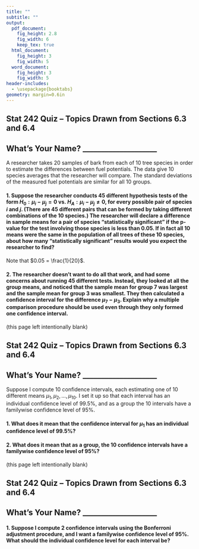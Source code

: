 ```yaml
---
title: ""
subtitle: ""
output:
  pdf_document:
    fig_height: 2.8
    fig_width: 6
    keep_tex: true
  html_document:
    fig_height: 3
    fig_width: 5
  word_document:
    fig_height: 3
    fig_width: 5
header-includes:
  - \usepackage{booktabs}
geometry: margin=0.6in
---
```


## Stat 242 Quiz -- Topics Drawn from Sections 6.3 and 6.4

## What's Your Name? ____________________

A researcher takes 20 samples of bark from each of 10 tree species in order to estimate the differences between fuel potentials.  The data give 10 species averages that the researcher will compare.  The standard deviations of the measured fuel potentials are similar for all 10 groups.

#### 1. Suppose the researcher conducts 45 different hypothesis tests of the form $H_0: \mu_i - \mu_j = 0$ vs. $H_A: \mu_i - \mu_j \neq 0$, for every possible pair of species $i$ and $j$.  (There are 45 different pairs that can be formed by taking different combinations of the 10 species.)  The researcher will declare a difference in sample means for a pair of species "statistically significant" if the p-value for the test involving those species is less than 0.05.  If in fact all 10 means were the same in the population of all trees of these 10 species, about how many "statistically significant" results would you expect the researcher to find?

Note that $0.05 = \frac{1}{20}$.

\vspace{5cm}

#### 2. The researcher doesn't want to do all that work, and had some concerns about running 45 different tests.  Instead, they looked at all the group means, and noticed that the sample mean for group 7 was largest and the sample mean for group 3 was smallest.  They then calculated a confidence interval for the difference $\mu_7 - \mu_3$.  Explain why a multiple comparison procedure should be used even through they only formed one confidence interval.

\newpage

(this page left intentionally blank)

\newpage

## Stat 242 Quiz -- Topics Drawn from Sections 6.3 and 6.4

## What's Your Name? ____________________

Suppose I compute 10 confidence intervals, each estimating one of 10 different means $\mu_1, \mu_2, \ldots, \mu_{10}$.  I set it up so that each interval has an individual confidence level of 99.5%, and as a group the 10 intervals have a familywise confidence level of 95%.

#### 1. What does it mean that the confidence interval for $\mu_1$ has an individual confidence level of 99.5%?

\vspace{5cm}

#### 2. What does it mean that as a group, the 10 confidence intervals have a familywise confidence level of 95%?

\newpage

(this page left intentionally blank)

\newpage

## Stat 242 Quiz -- Topics Drawn from Sections 6.3 and 6.4

## What's Your Name? ____________________

#### 1. Suppose I compute 2 confidence intervals using the Bonferroni adjustment procedure, and I want a familywise confidence level of 95%.  What should the individual confidence level for each interval be?







